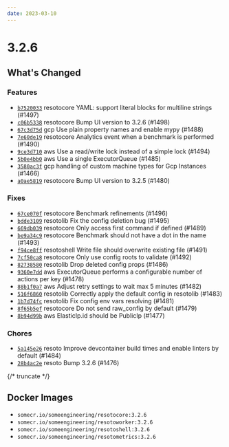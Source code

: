 ```yaml
---
date: 2023-03-10
---
```


# 3.2.6

## What's Changed

### Features

- [`b7520033`](https://github.com/someengineering/resoto/commit/b7520033) <span class="badge badge--secondary">resotocore</span> YAML: support literal blocks for multiline strings (#1497)
- [`c06b5338`](https://github.com/someengineering/resoto/commit/c06b5338) <span class="badge badge--secondary">resotocore</span> Bump UI version to 3.2.6 (#1498)
- [`67c3d75d`](https://github.com/someengineering/resoto/commit/67c3d75d) <span class="badge badge--secondary">gcp</span> Use plain property names and enable mypy (#1488)
- [`7e60de19`](https://github.com/someengineering/resoto/commit/7e60de19) <span class="badge badge--secondary">resotocore</span> Analytics event when a benchmark is performed (#1490)
- [`9ce3d710`](https://github.com/someengineering/resoto/commit/9ce3d710) <span class="badge badge--secondary">aws</span> Use a read/write lock instead of a simple lock (#1494)
- [`5b0e4bb0`](https://github.com/someengineering/resoto/commit/5b0e4bb0) <span class="badge badge--secondary">aws</span> Use a single ExecutorQueue (#1485)
- [`3580ac3f`](https://github.com/someengineering/resoto/commit/3580ac3f) <span class="badge badge--secondary">gcp</span> handling of custom machine types for Gcp Instances (#1466)
- [`a0ae5819`](https://github.com/someengineering/resoto/commit/a0ae5819) <span class="badge badge--secondary">resotocore</span> Bump UI version to 3.2.5 (#1480)

### Fixes

- [`67ce070f`](https://github.com/someengineering/resoto/commit/67ce070f) <span class="badge badge--secondary">resotocore</span> Benchmark refinements (#1496)
- [`bdde3109`](https://github.com/someengineering/resoto/commit/bdde3109) <span class="badge badge--secondary">resotolib</span> Fix the config deletion bug (#1495)
- [`669db039`](https://github.com/someengineering/resoto/commit/669db039) <span class="badge badge--secondary">resotocore</span> Only access first command if defined (#1489)
- [`be9a34c9`](https://github.com/someengineering/resoto/commit/be9a34c9) <span class="badge badge--secondary">resotocore</span> Benchmark should not have a dot in the name (#1493)
- [`f94ce8ff`](https://github.com/someengineering/resoto/commit/f94ce8ff) <span class="badge badge--secondary">resotoshell</span> Write file should overwrite existing file (#1491)
- [`7cf50ca8`](https://github.com/someengineering/resoto/commit/7cf50ca8) <span class="badge badge--secondary">resotocore</span> Only use config roots to validate (#1492)
- [`82738580`](https://github.com/someengineering/resoto/commit/82738580) <span class="badge badge--secondary">resotolib</span> Drop deleted config props (#1486)
- [`9360e7dd`](https://github.com/someengineering/resoto/commit/9360e7dd) <span class="badge badge--secondary">aws</span> ExecutorQueue performs a configurable number of actions per key (#1478)
- [`88b1f0a7`](https://github.com/someengineering/resoto/commit/88b1f0a7) <span class="badge badge--secondary">aws</span> Adjust retry settings to wait max 5 minutes (#1482)
- [`516f6860`](https://github.com/someengineering/resoto/commit/516f6860) <span class="badge badge--secondary">resotolib</span> Correctly apply the default config in resotolib (#1483)
- [`1b7d74fc`](https://github.com/someengineering/resoto/commit/1b7d74fc) <span class="badge badge--secondary">resotolib</span> Fix config env vars resolving (#1481)
- [`8f65b5ef`](https://github.com/someengineering/resoto/commit/8f65b5ef) <span class="badge badge--secondary">resotocore</span> Do not send raw_config by default (#1479)
- [`8b94d99b`](https://github.com/someengineering/resoto/commit/8b94d99b) <span class="badge badge--secondary">aws</span> ElasticIp.id should be PublicIp (#1477)

### Chores

- [`5a145e26`](https://github.com/someengineering/resoto/commit/5a145e26) <span class="badge badge--secondary">resoto</span> Improve devcontainer build times and enable linters by default (#1484)
- [`28b4ac2e`](https://github.com/someengineering/resoto/commit/28b4ac2e) <span class="badge badge--secondary">resoto</span> Bump 3.2.6 (#1476)

{/* truncate */}

## Docker Images

- `somecr.io/someengineering/resotocore:3.2.6`
- `somecr.io/someengineering/resotoworker:3.2.6`
- `somecr.io/someengineering/resotoshell:3.2.6`
- `somecr.io/someengineering/resotometrics:3.2.6`

